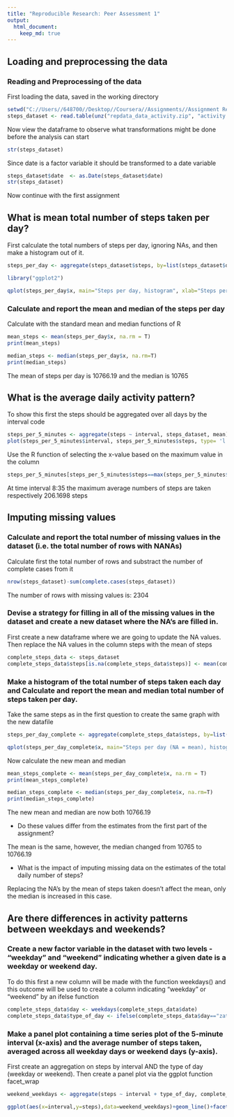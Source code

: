 ---
title: "Reproducible Research: Peer Assessment 1"
output: 
  html_document:
    keep_md: true
---


## Loading and preprocessing the data
### Reading and Preprocessing of the data 

First loading the data, saved in the working directory

```{r read data}
setwd("C://Users//648700//Desktop//Coursera//Assignments//Assignment Reproducible Research")
steps_dataset <- read.table(unz("repdata_data_activity.zip", "activity.csv"), header=T, quote="\"", sep=",")
```

Now view the dataframe to observe what transformations might be done before the analysis can start

```{r str}
str(steps_dataset)
```

Since date is a factor variable it should be transformed to a date variable

```{r transform date factor variable into date variable}
steps_dataset$date  <- as.Date(steps_dataset$date)
str(steps_dataset)
```

Now continue with the first assignment

## What is mean total number of steps taken per day?

First calculate the total numbers of steps per day, ignoring NAs, and then make a histogram out of it.

```{r total steps per day}

steps_per_day <- aggregate(steps_dataset$steps, by=list(steps_dataset$date), FUN=sum)

library("ggplot2")

qplot(steps_per_day$x, main="Steps per day, histogram", xlab="Steps per day", ylab="Count", ylim = c(0,12))

```
                           
### Calculate and report the mean and median of the steps per day

Calculate with the standard mean and median functions of R

```{r mean}
mean_steps <- mean(steps_per_day$x, na.rm = T)
print(mean_steps)
```

```{r median}
median_steps <- median(steps_per_day$x, na.rm=T)
print(median_steps)
```

The mean of steps per day is 10766.19 and the median is 10765


## What is the average daily activity pattern?

To show this first the steps should be aggregated over all days by the interval code

```{r aggregate by interval}
steps_per_5_minutes <- aggregate(steps ~ interval, steps_dataset, mean)
plot(steps_per_5_minutes$interval, steps_per_5_minutes$steps, type= 'l', xlab="Interval", ylab="Average steps", main="Average steps per interval")
```

Use the R function of selecting the x-value based on the maximum value in the column

```{r max steps time interval}
steps_per_5_minutes[steps_per_5_minutes$steps==max(steps_per_5_minutes$steps),1]
```

At time interval 8:35 the maximum average numbers of steps are taken respectively 206.1698 steps


## Imputing missing values

### Calculate and report the total number of missing values in the dataset (i.e. the total number of rows with NA\color{red}{\verb|NA|}NAs)

Calculate first the total number of rows and substract the number of complete cases from it

```{r complete cases}
nrow(steps_dataset)-sum(complete.cases(steps_dataset))
```

The number of rows with missing values is: 2304

### Devise a strategy for filling in all of the missing values in the dataset and create a new dataset where the NA's are filled in.

First create a new dataframe where we are going to update the NA values. Then replace the NA values in the column steps with the mean of steps

```{r replace missing values}
complete_steps_data <- steps_dataset
complete_steps_data$steps[is.na(complete_steps_data$steps)] <- mean(complete_steps_data$steps, na.rm = TRUE)
```

### Make a histogram of the total number of steps taken each day and Calculate and report the mean and median total number of steps taken per day.

Take the same steps as in the first question to create the same graph with the new datafile

```{r new histogram}
steps_per_day_complete <- aggregate(complete_steps_data$steps, by=list(complete_steps_data$date), FUN=sum)

qplot(steps_per_day_complete$x, main="Steps per day (NA = mean), histogram", xlab="Steps per day", ylab="Count")
```

Now calculate the new mean and median


```{r new mean}
mean_steps_complete <- mean(steps_per_day_complete$x, na.rm = T)
print(mean_steps_complete)
```

```{r new median}
median_steps_complete <- median(steps_per_day_complete$x, na.rm=T)
print(median_steps_complete)
```

The new mean and median are now both 10766.19 

- Do these values differ from the estimates from the first part of the assignment? 

The mean is the same, however, the median changed from 10765 to 10766.19


- What is the impact of imputing missing data on the estimates of the total daily number of steps?


Replacing the NA's by the mean of steps taken doesn't affect the mean, only the median is increased in this case.


## Are there differences in activity patterns between weekdays and weekends?

### Create a new factor variable in the dataset with two levels - "weekday" and "weekend" indicating whether a given date is a weekday or weekend day.

To do this first a new column will be made with the function weekdays() and this outcome will be used to create a column indicating "weekday" or "weekend" by an ifelse function

```{r weekdays or weekend}
complete_steps_data$day <- weekdays(complete_steps_data$date)
complete_steps_data$type_of_day <- ifelse(complete_steps_data$day=="zaterdag"|complete_steps_data$day=="zondag", "weekend", "weekday")
```


### Make a panel plot containing a time series plot of the 5-minute interval (x-axis) and the average number of steps taken, averaged across all weekday days or weekend days (y-axis). 

First create an aggregation on steps by interval AND the type of day (weekday or weekend). Then create a panel plot via the ggplot function facet_wrap

```{r average steps per weekday or weekend}
weekend_weekdays <- aggregate(steps ~ interval + type_of_day, complete_steps_data, mean)

ggplot(aes(x=interval,y=steps),data=weekend_weekdays)+geom_line()+facet_wrap(~weekend_weekdays$type_of_day)

```


